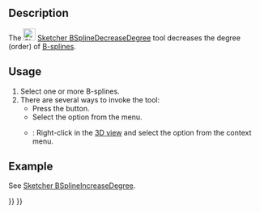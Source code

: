 <languages/>

{{Docnav
|[[Sketcher_BSplineIncreaseDegree|Increase B-spline degree]]
|[[Sketcher_BSplineIncreaseKnotMultiplicity|Increase knot multiplicity]]
|[[Sketcher_Workbench|Sketcher]]
|IconL=Sketcher_BSplineIncreaseDegree.svg
|IconR=Sketcher_BSplineIncreaseKnotMultiplicity.svg
|IconC=Workbench_Sketcher.svg
}}

{{GuiCommand
|Name=Sketcher BSplineDecreaseDegree
|MenuLocation=Sketch → Sketcher B-spline tools → Decrease B-spline degree
|Workbenches=[[Sketcher_Workbench|Sketcher]]
|Version=0.19
|SeeAlso=[[Sketcher_BSplineIncreaseDegree|Sketcher BSplineIncreaseDegree]]
}}

==Description==

The [[Image:Sketcher_BSplineDecreaseDegree.svg|24px]] [[Sketcher_BSplineDecreaseDegree|Sketcher BSplineDecreaseDegree]]  tool decreases the degree (order) of [[B-Splines|B-splines]].

==Usage==

# Select one or more B-splines.
# There are several ways to invoke the tool:
#* Press the {{Button|[[Image:Sketcher_BSplineDecreaseDegree.svg|16px]] [[Sketcher_BSplineDecreaseDegree|Decrease B-spline degree]]}} button.
#* Select the {{MenuCommand|Sketch → Sketcher B-spline tools → [[Image:Sketcher_BSplineDecreaseDegree.svg|16px]] Decrease B-spline degree}} option from the menu.
#* {{Version|1.0}}: Right-click in the [[3D_view|3D view]] and select the {{MenuCommand|[[Image:Sketcher_BSplineDecreaseDegree.svg|16px]] Decrease B-spline degree}} option from the context menu.

==Example==

See [[Sketcher_BSplineIncreaseDegree#Example|Sketcher BSplineIncreaseDegree]].


{{Docnav
|[[Sketcher_BSplineIncreaseDegree|Increase B-spline degree]]
|[[Sketcher_BSplineIncreaseKnotMultiplicity|Increase knot multiplicity]]
|[[Sketcher_Workbench|Sketcher]]
|IconL=Sketcher_BSplineIncreaseDegree.svg
|IconR=Sketcher_BSplineIncreaseKnotMultiplicity.svg
|IconC=Workbench_Sketcher.svg
}}

{{Sketcher Tools navi{{#translation:}}}}
{{Userdocnavi{{#translation:}}}}